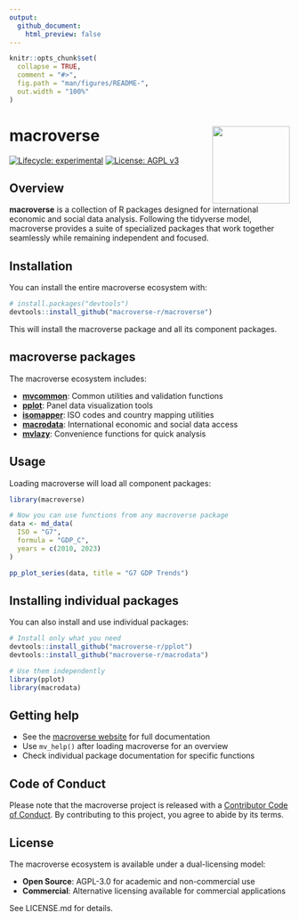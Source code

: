```yaml
---
output:
  github_document:
    html_preview: false
---
```


<!-- README.md is generated from README.Rmd. Please edit that file -->

```r
knitr::opts_chunk$set(
  collapse = TRUE,
  comment = "#>",
  fig.path = "man/figures/README-",
  out.width = "100%"
)
```

# macroverse <img src="man/figures/logo.png" align="right" height="139" alt="" />

<!-- badges: start -->
[![Lifecycle: experimental](https://img.shields.io/badge/lifecycle-experimental-orange.svg)](https://lifecycle.r-lib.org/articles/stages.html#experimental)
[![License: AGPL v3](https://img.shields.io/badge/License-AGPL%20v3-blue.svg)](https://www.gnu.org/licenses/agpl-3.0)
<!-- badges: end -->

## Overview

**macroverse** is a collection of R packages designed for international economic and social data analysis. Following the tidyverse model, macroverse provides a suite of specialized packages that work together seamlessly while remaining independent and focused.

## Installation

You can install the entire macroverse ecosystem with:

``` r
# install.packages("devtools")
devtools::install_github("macroverse-r/macroverse")
```

This will install the macroverse package and all its component packages.

## macroverse packages

The macroverse ecosystem includes:

- **[mvcommon](https://github.com/macroverse-r/mvcommon)**: Common utilities and validation functions
- **[pplot](https://github.com/macroverse-r/pplot)**: Panel data visualization tools
- **[isomapper](https://github.com/macroverse-r/isomapper)**: ISO codes and country mapping utilities
- **[macrodata](https://github.com/macroverse-r/macrodata)**: International economic and social data access
- **[mvlazy](https://github.com/macroverse-r/mvlazy)**: Convenience functions for quick analysis

## Usage

Loading macroverse will load all component packages:

```r
library(macroverse)

# Now you can use functions from any macroverse package
data <- md_data(
  ISO = "G7",
  formula = "GDP_C",
  years = c(2010, 2023)
)

pp_plot_series(data, title = "G7 GDP Trends")
```

## Installing individual packages

You can also install and use individual packages:

``` r
# Install only what you need
devtools::install_github("macroverse-r/pplot")
devtools::install_github("macroverse-r/macrodata")

# Use them independently
library(pplot)
library(macrodata)
```

## Getting help

- See the [macroverse website](https://macroverse-r.github.io/macroverse/) for full documentation
- Use `mv_help()` after loading macroverse for an overview
- Check individual package documentation for specific functions

## Code of Conduct

Please note that the macroverse project is released with a [Contributor Code of Conduct](https://contributor-covenant.org/version/2/1/CODE_OF_CONDUCT.html). By contributing to this project, you agree to abide by its terms.

## License

The macroverse ecosystem is available under a dual-licensing model:

- **Open Source**: AGPL-3.0 for academic and non-commercial use
- **Commercial**: Alternative licensing available for commercial applications

See LICENSE.md for details.